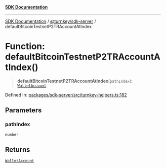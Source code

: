 [**SDK Documentation**](../../../README.mdx)

***

[SDK Documentation](../../../packages.mdx) / [@turnkey/sdk-server](../README.mdx) / defaultBitcoinTestnetP2TRAccountAtIndex

# Function: defaultBitcoinTestnetP2TRAccountAtIndex()

> **defaultBitcoinTestnetP2TRAccountAtIndex**(`pathIndex`): [`WalletAccount`](../interfaces/WalletAccount.mdx)

Defined in: [packages/sdk-server/src/turnkey-helpers.ts:182](https://github.com/tkhq/sdk/blob/e1b1a69bdd608320aaf03cc2dbbf68dc0c52b28d/packages/sdk-server/src/turnkey-helpers.ts#L182)

## Parameters

### pathIndex

`number`

## Returns

[`WalletAccount`](../interfaces/WalletAccount.mdx)
